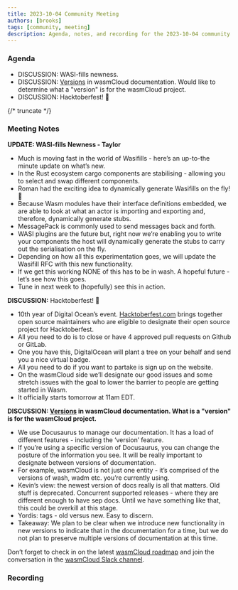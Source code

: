 ```yaml
---
title: 2023-10-04 Community Meeting
authors: [brooks]
tags: [community, meeting]
description: Agenda, notes, and recording for the 2023-10-04 community meeting
---
```



### Agenda

- DISCUSSION: WASI-fills newness.
- DISCUSSION: [Versions](https://docusaurus.io/versions) in wasmCloud documentation. Would like to determine what a "version" is for the wasmCloud project.
- DISCUSSION: Hacktoberfest! 🎃

{/* truncate */}

### Meeting Notes
**UPDATE: WASI-fills Newness - Taylor**

- Much is moving fast in the world of Wasifills - here’s an up-to-the minute update on what’s new.
- In the Rust ecosystem cargo components are stabilising - allowing you to select and swap different components.
- Roman had the exciting idea to dynamically generate Wasifills on the fly! 🤯
- Because Wasm modules have their interface definitions embedded, we are able to look at what an actor is importing and exporting and, therefore, dynamically generate stubs.
- MessagePack is commonly used to send messages back and forth.
- WASI plugins are the future but, right now we’re enabling you to write your components the host will dynamically generate the stubs to carry out the serialisation on the fly.
- Depending on how all this experimentation goes, we will update the Wasifill RFC with this new functionality.
- If we get this working NONE of this has to be in wash. A hopeful future - let’s see how this goes.
- Tune in next week to (hopefully) see this in action.

**DISCUSSION:** Hacktoberfest! 🎃

- 10th year of Digital Ocean’s event. [Hacktoberfest.com](http://Hacktoberfest.com) brings together open source maintainers who are eligible to designate their open source project for Hacktoberfest.
- All you need to do is to close or have 4 approved pull requests on Github or GitLab.
- One you have this, DigitalOcean will plant a tree on your behalf and send you a nice virtual badge.
- All you need to do if you want to partake is sign up on the website.
- On the wasmCloud side we’ll designate our good issues and some stretch issues with the goal to lower the barrier to people are getting started in Wasm.
- It officially starts tomorrow at 11am EDT.

**DISCUSSION: [Versions](https://docusaurus.io/versions) in wasmCloud documentation. What is a "version" is for the wasmCloud project.** 

- We use Docusaurus to manage our documentation. It has a load of different features - including the ‘version’ feature.
- If you’re using a specific version of Docusaurus, you can change the posture of the information you see. It will be really important to designate between versions of documentation.
- For example, wasmCloud is not just one entity - it’s comprised of the versions of wash, wadm etc. you’re currently using.
- Kevin’s view: the newest version of docs really is all that matters. Old stuff is deprecated. Concurrent supported releases - where they are different enough to have sep docs. Until we have something like that, this could be overkill at this stage.
- Yordis: tags - old versus new. Easy to discern.
- Takeaway: We plan to be clear when we introduce new functionality in new versions to indicate that in the documentation for a time, but we do not plan to preserve multiple versions of documentation at this time.

Don’t forget to check in on the latest [wasmCloud roadmap](https://wasmcloud.com/docs/roadmap) and join the conversation in the [wasmCloud Slack channel](https://wasmcloud.slack.com/).

### Recording

<ReactPlayer url='https://www.youtube.com/watch?v=3KUZf4Rd5dg' controls />
